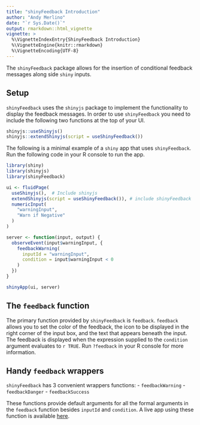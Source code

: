 ```yaml
---
title: "shinyFeedback Introduction"
author: "Andy Merlino"
date: "`r Sys.Date()`"
output: rmarkdown::html_vignette
vignette: >
  %\VignetteIndexEntry{ShinyFeedback Introduction}
  %\VignetteEngine{knitr::rmarkdown}
  %\VignetteEncoding{UTF-8}
---
```


The `shinyFeedback` package allows for the insertion of conditional feedback messages along side `shiny` inputs.

## Setup

`shinyFeedback` uses the `shinyjs` package to implement the functionality to display the feedback messages.  In order to use `shinyFeedback` you need to include the following two functions at the top of your UI.

```r
shinyjs::useShinyjs()
shinyjs::extendShinyjs(script = useShinyFeedback())
```

The following is a minimal example of a `shiny` app that uses `shinyFeedback`.  Run the following code in your R console to run the app.

```r
library(shiny)
library(shinyjs)
library(shinyFeedback)

ui <- fluidPage(
  useShinyjs(),  # Include shinyjs
  extendShinyjs(script = useShinyFeedback()), # include shinyFeedback
  numericInput(
    "warningInput", 
    "Warn if Negative"
  )
)

server <- function(input, output) {
  observeEvent(input$warningInput, {
    feedbackWarning(
      inputId = "warningInput",
      condition = input$warningInput < 0
    )
  })
}

shinyApp(ui, server)
```

## The `feedback` function

The primary function provided by `shinyFeedback` is `feedback`.  `feedback` allows you to set the color of the feedback, the icon to be displayed in the right corner of the input box, and the text that appears beneath the input.  The feedback is displayed when the expression supplied to the `condition` argument evaluates to `r TRUE`. Run `?feedback` in your R console for more information.

## Handy `feedback` wrappers

`shinyFeedback` has 3 convenient wrappers functions:
- `feedbackWarning`
- `feedbackDanger`
- `feedbackSuccess`

These functions provide default arguments for all the formal arguments in the `feedback` function besides `inputId` and `condition`.  A live app using these function is available [here](https://www.shinyapps.io/admin/#/application/143769).
